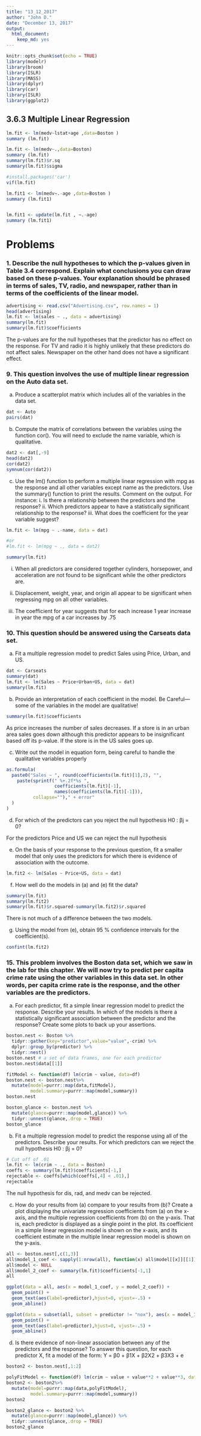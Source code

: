 ```yaml
---
title: "13_12_2017"
author: "John D."
date: "December 13, 2017"
output: 
  html_document: 
    keep_md: yes
---
```


```r
knitr::opts_chunk$set(echo = TRUE)
library(modelr)
library(broom)
library(ISLR)
library(MASS)
library(dplyr)
library(car)
library(ISLR)
library(ggplot2)
```

## 3.6.3 Multiple Linear Regression

```r

lm.fit <- lm(medv~lstat+age ,data=Boston )
summary (lm.fit)

lm.fit <- lm(medv~.,data=Boston)
summary (lm.fit)
summary(lm.fit)$r.sq
summary(lm.fit)$sigma

#install.packages('car')
vif(lm.fit)

lm.fit1 <- lm(medv∼.-age ,data=Boston )
summary (lm.fit1)


lm.fit1 <- update(lm.fit , ∼.-age)
summary (lm.fit1)
```

# Problems

### 1. Describe the null hypotheses to which the p-values given in Table 3.4 correspond. Explain what conclusions you can draw based on these p-values. Your explanation should be phrased in terms of sales, TV, radio, and newspaper, rather than in terms of the coefficients of the linear model.
  
```r
advertising <- read.csv("Advertising.csv", row.names = 1)
head(advertising)
lm.fit <- lm(sales ~ ., data = advertising)
summary(lm.fit)
summary(lm.fit)$coefficients
```

The p-values are for the null hypotheses that the predictor has no effect on the response. For TV and radio it is highly unlikely that these predictors do not affect sales. Newspaper on the other hand does not have a significant effect.

### 9. This question involves the use of multiple linear regression on the Auto data set.

  (a) Produce a scatterplot matrix which includes all of the variables in the data set.

```r
dat <- Auto
pairs(dat)
```
  
  (b) Compute the matrix of correlations between the variables using the function cor(). You will need to exclude the name variable, which is qualitative.

```r
dat2 <- dat[,-9]
head(dat2)
cor(dat2)
symnum(cor(dat2))
```  

  (c) Use the lm() function to perform a multiple linear regression with mpg as the response and all other variables except name as the predictors. Use the summary() function to print the results. Comment on the output. For instance:
    i. Is there a relationship between the predictors and the response?
    ii. Which predictors appear to have a statistically significant relationship to the response?
    iii. What does the coefficient for the year variable suggest?

```r
lm.fit <- lm(mpg ~ .-name, data = dat)

#or
#lm.fit <- lm(mpg ~ ., data = dat2)

summary(lm.fit)

```

i. When all predictors are considered together cylinders, horsepower, and acceleration are not found to be significant while the other predictors are.

ii. Displacement, weight, year, and origin all appear to be significant when regressing mpg on all other variables.

iii. The coefficient for year suggests that for each increase 1 year increase in year the mpg of a car increases by .75

### 10. This question should be answered using the Carseats data set.

  (a) Fit a multiple regression model to predict Sales using Price, Urban, and US.
  
```r
dat <- Carseats
summary(dat)
lm.fit <- lm(Sales ~ Price+Urban+US, data = dat)
summary(lm.fit)
```

  (b) Provide an interpretation of each coefficient in the model. Be Careful—some of the variables in the model are qualitative!
  
```r
summary(lm.fit)$coefficients
```

As price increases the number of sales decreases. If a store is in an urban area sales goes down although this predictor appears to be insignificant based off its p-value. If the store is in the US sales goes up.

  (c) Write out the model in equation form, being careful to handle the qualitative variables properly
  
```r
as.formula(
  paste0("Sales ~ ", round(coefficients(lm.fit)[1],2), "", 
    paste(sprintf(" %+.2f*%s ", 
                  coefficients(lm.fit)[-1],  
                  names(coefficients(lm.fit)[-1])),
          collapse="")," + error"
  )
)
```

  (d) For which of the predictors can you reject the null hypothesis H0 : βj = 0?
  
For the predictors Price and US we can reject the null hypothesis

  (e) On the basis of your response to the previous question, fit a smaller model that only uses the predictors for which there is evidence of association with the outcome.
  
```r
lm.fit2 <- lm(Sales ~ Price+US, data = dat)
```

  (f) How well do the models in (a) and (e) fit the data?

```r
summary(lm.fit)
summary(lm.fit2)
summary(lm.fit)$r.squared-summary(lm.fit2)$r.squared

```

There is not much of a difference between the two models.

  (g) Using the model from (e), obtain 95 % confidence intervals for the coefficient(s).

```r
confint(lm.fit2)
```

### 15. This problem involves the Boston data set, which we saw in the lab for this chapter. We will now try to predict per capita crime rate using the other variables in this data set. In other words, per capita crime rate is the response, and the other variables are the predictors.

  (a) For each predictor, fit a simple linear regression model to predict the response. Describe your results. In which of the models is there a statistically significant association between the predictor and the response? Create some plots to back up your assertions.
  
  
  
```r
boston.nest <- Boston %>% 
  tidyr::gather(key="predictor",value="value",-crim) %>%
  dplyr::group_by(predictor) %>%
  tidyr::nest()
boston.nest # a set of data frames, one for each predictor
boston.nest$data[[1]]

fitModel <- function(df) lm(crim ~ value, data=df)
boston.nest <- boston.nest%>%
  mutate(model=purrr::map(data,fitModel),
         model.summary=purrr::map(model,summary))
boston.nest

boston_glance <- boston.nest %>%
  mutate(glance=purrr::map(model,glance)) %>%
  tidyr::unnest(glance,.drop = TRUE)
boston_glance
```

  (b) Fit a multiple regression model to predict the response using all of the predictors. Describe your results. For which predictors can we reject the null hypothesis H0 : βj = 0?
  
```r
# Cut off of .01
lm.fit <- lm(crim ~ ., data = Boston)
coeffs <- summary(lm.fit)$coefficients[-1,]
rejectable <- coeffs[which(coeffs[,4] < .01),]
rejectable
```

The null hypothesis for dis, rad, and medv can be rejected.

  (c) How do your results from (a) compare to your results from (b)? Create a plot displaying the univariate regression coefficients from (a) on the x-axis, and the multiple regression coefficients from (b) on the y-axis. That is, each predictor is displayed as a single point in the plot. Its coefficient in a simple linear regression model is shown on the x-axis, and its coefficient estimate in the multiple linear regression model is shown on the y-axis.
  
```r
all <- boston.nest[,c(1,3)]
all$model_1_coef <- sapply(1:nrow(all), function(x) all$model[[x]][[1]][[2]])
all$model <- NULL
all$model_2_coef <- summary(lm.fit)$coefficients[-1,1]
all

ggplot(data = all, aes(x = model_1_coef, y = model_2_coef)) +
  geom_point() +
  geom_text(aes(label=predictor),hjust=0, vjust=-.5) +
  geom_abline()

ggplot(data = subset(all, subset = predictor != "nox"), aes(x = model_1_coef, y = model_2_coef)) +
  geom_point() +
  geom_text(aes(label=predictor),hjust=0, vjust=-.5) +
  geom_abline()
```

  (d) Is there evidence of non-linear association between any of the predictors and the response? To answer this question, for each predictor X, fit a model of the form: Y = β0 + β1X + β2X2 + β3X3 + e
  
```r
boston2 <- boston.nest[,1:2]

polyFitModel <- function(df) lm(crim ~ value + value**2 + value**3, data=df)
boston2 <- boston2%>%
  mutate(model=purrr::map(data,polyFitModel),
         model.summary=purrr::map(model,summary))
boston2

boston2_glance <- boston2 %>%
  mutate(glance=purrr::map(model,glance)) %>%
  tidyr::unnest(glance,.drop = TRUE)
boston2_glance
```